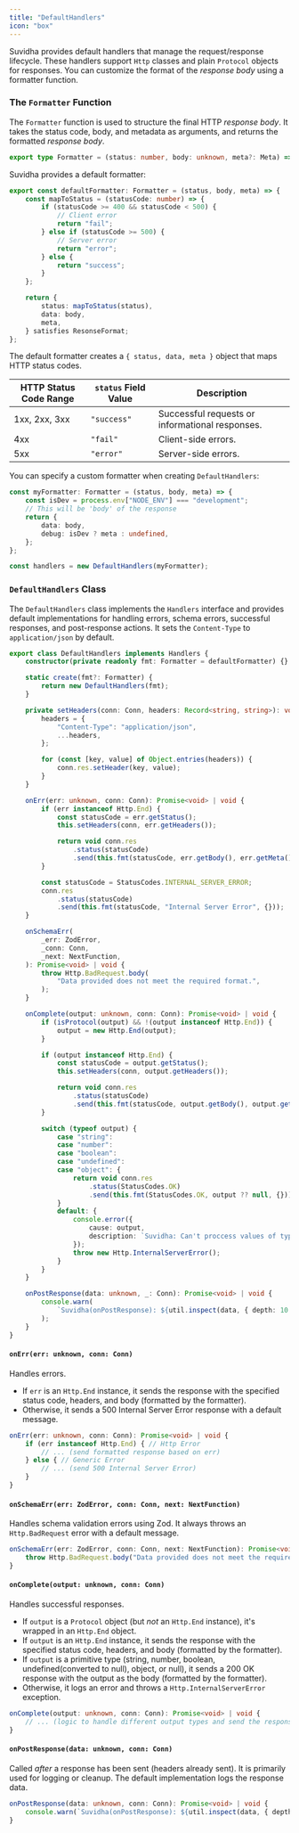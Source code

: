 ```yaml
---
title: "DefaultHandlers"
icon: "box"
---
```


Suvidha provides default handlers that manage the request/response lifecycle.
These handlers support `Http` classes and plain `Protocol` objects for responses.
You can customize the format of the _response body_ using a formatter function.

### The `Formatter` Function

The `Formatter` function is used to structure the final HTTP _response body_.
It takes the status code, body, and metadata as arguments, and returns the formatted _response body_.

```typescript
export type Formatter = (status: number, body: unknown, meta?: Meta) => any;
```

Suvidha provides a default formatter:

```typescript [expandable]
export const defaultFormatter: Formatter = (status, body, meta) => {
    const mapToStatus = (statusCode: number) => {
        if (statusCode >= 400 && statusCode < 500) {
            // Client error
            return "fail";
        } else if (statusCode >= 500) {
            // Server error
            return "error";
        } else {
            return "success";
        }
    };

    return {
        status: mapToStatus(status),
        data: body,
        meta,
    } satisfies ResonseFormat;
};
```

The default formatter creates a `{ status, data, meta }` object that maps HTTP status codes.

| HTTP Status Code Range | `status` Field Value | Description                                     |
| ---------------------- | -------------------- | ----------------------------------------------- |
| 1xx\, 2xx\, 3xx        | `"success"`          | Successful requests or informational responses. |
| 4xx                    | `"fail"`             | Client-side errors.                             |
| 5xx                    | `"error"`            | Server-side errors.                             |

You can specify a custom formatter when creating `DefaultHandlers`:

```typescript
const myFormatter: Formatter = (status, body, meta) => {
    const isDev = process.env["NODE_ENV"] === "development";
    // This will be 'body' of the response
    return {
        data: body,
        debug: isDev ? meta : undefined,
    };
};

const handlers = new DefaultHandlers(myFormatter);
```

### `DefaultHandlers` Class

The `DefaultHandlers` class implements the `Handlers` interface and provides default
implementations for handling errors, schema errors, successful responses, and post-response actions.
It sets the `Content-Type` to `application/json` by default.

```typescript [expandable]
export class DefaultHandlers implements Handlers {
    constructor(private readonly fmt: Formatter = defaultFormatter) {}

    static create(fmt?: Formatter) {
        return new DefaultHandlers(fmt);
    }

    private setHeaders(conn: Conn, headers: Record<string, string>): void {
        headers = {
            "Content-Type": "application/json",
            ...headers,
        };

        for (const [key, value] of Object.entries(headers)) {
            conn.res.setHeader(key, value);
        }
    }

    onErr(err: unknown, conn: Conn): Promise<void> | void {
        if (err instanceof Http.End) {
            const statusCode = err.getStatus();
            this.setHeaders(conn, err.getHeaders());

            return void conn.res
                .status(statusCode)
                .send(this.fmt(statusCode, err.getBody(), err.getMeta()));
        }

        const statusCode = StatusCodes.INTERNAL_SERVER_ERROR;
        conn.res
            .status(statusCode)
            .send(this.fmt(statusCode, "Internal Server Error", {}));
    }

    onSchemaErr(
        _err: ZodError,
        _conn: Conn,
        _next: NextFunction,
    ): Promise<void> | void {
        throw Http.BadRequest.body(
            "Data provided does not meet the required format.",
        );
    }

    onComplete(output: unknown, conn: Conn): Promise<void> | void {
        if (isProtocol(output) && !(output instanceof Http.End)) {
            output = new Http.End(output);
        }

        if (output instanceof Http.End) {
            const statusCode = output.getStatus();
            this.setHeaders(conn, output.getHeaders());

            return void conn.res
                .status(statusCode)
                .send(this.fmt(statusCode, output.getBody(), output.getMeta()));
        }

        switch (typeof output) {
            case "string":
            case "number":
            case "boolean":
            case "undefined":
            case "object": {
                return void conn.res
                    .status(StatusCodes.OK)
                    .send(this.fmt(StatusCodes.OK, output ?? null, {}));
            }
            default: {
                console.error({
                    cause: output,
                    description: `Suvidha: Can't proccess values of type ${typeof output}.`,
                });
                throw new Http.InternalServerError();
            }
        }
    }

    onPostResponse(data: unknown, _: Conn): Promise<void> | void {
        console.warn(
            `Suvidha(onPostResponse): ${util.inspect(data, { depth: 10 })}`,
        );
    }
}
```

#### `onErr(err: unknown, conn: Conn)`

Handles errors.

- If `err` is an `Http.End` instance, it sends the response with the specified status code, headers, and body (formatted by the formatter).
- Otherwise, it sends a 500 Internal Server Error response with a default message.

```typescript
onErr(err: unknown, conn: Conn): Promise<void> | void {
    if (err instanceof Http.End) { // Http Error
        // ... (send formatted response based on err)
    } else { // Generic Error
        // ... (send 500 Internal Server Error)
    }
}
```

#### `onSchemaErr(err: ZodError, conn: Conn, next: NextFunction)`

Handles schema validation errors using Zod. It always throws an `Http.BadRequest` error with a default message.

```typescript
onSchemaErr(err: ZodError, conn: Conn, next: NextFunction): Promise<void> | void {
    throw Http.BadRequest.body("Data provided does not meet the required format.");
}
```

#### `onComplete(output: unknown, conn: Conn)`

Handles successful responses.

- If `output` is a `Protocol` object (but _not_ an `Http.End` instance), it's wrapped in an `Http.End` object.
- If `output` is an `Http.End` instance, it sends the response with the specified status code, headers, and body (formatted by the formatter).
- If `output` is a primitive type (string, number, boolean, undefined(converted to null), object, or null), it sends a 200 OK response with the output as the body (formatted by the formatter).
- Otherwise, it logs an error and throws a `Http.InternalServerError` exception.

```typescript
onComplete(output: unknown, conn: Conn): Promise<void> | void {
    // ... (logic to handle different output types and send the response)
}
```

#### `onPostResponse(data: unknown, conn: Conn)`

Called _after_ a response has been sent (headers already sent). It is primarily used for logging or cleanup. The default implementation logs the response data.

```typescript
onPostResponse(data: unknown, conn: Conn): Promise<void> | void {
    console.warn(`Suvidha(onPostResponse): ${util.inspect(data, { depth: 10 })}`);
}
```
